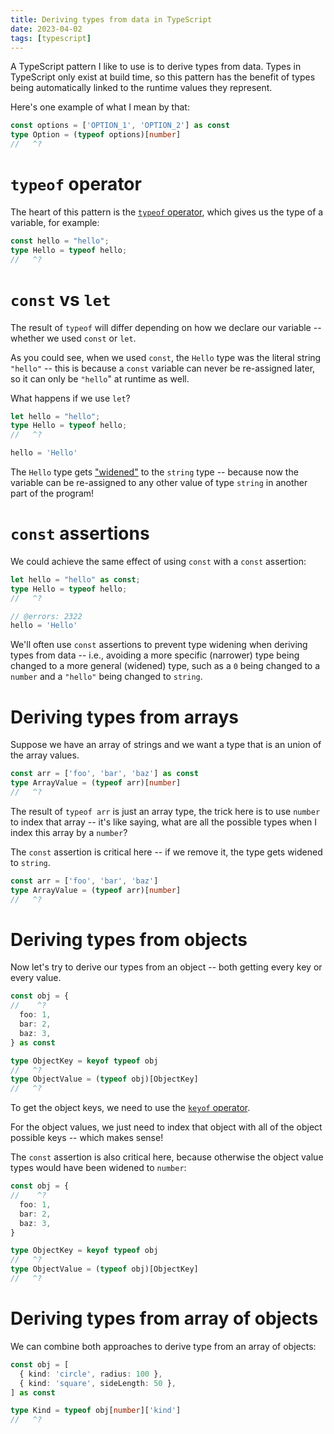 ```yaml
---
title: Deriving types from data in TypeScript
date: 2023-04-02
tags: [typescript]
---
```


A TypeScript pattern I like to use is to derive types from data. Types in
TypeScript only exist at build time, so this pattern has the benefit of types
being automatically linked to the runtime values they represent.

Here's one example of what I mean by that:

```typescript twoslash
const options = ['OPTION_1', 'OPTION_2'] as const
type Option = (typeof options)[number]
//   ^?
```

# `typeof` operator

The heart of this pattern is the [`typeof`
operator](https://www.typescriptlang.org/docs/handbook/2/typeof-types.html#the-typeof-type-operator),
which gives us the type of a variable, for example:

```typescript twoslash
const hello = "hello";
type Hello = typeof hello;
//   ^?
```

# `const` vs `let`

The result of `typeof` will differ depending on how we declare our variable --
whether we used `const` or `let`.

As you could see, when we used `const`, the `Hello` type was the literal string
`"hello"` -- this is because a `const` variable can never be re-assigned later,
so it can only be `"hello`" at runtime as well.

What happens if we use `let`?

```typescript twoslash
let hello = "hello";
type Hello = typeof hello;
//   ^?

hello = 'Hello'
```

The `Hello` type gets
["widened"](https://mariusschulz.com/blog/literal-type-widening-in-typescript)
to the `string` type -- because now the variable can be re-assigned to any
other value of type `string` in another part of the program!

# `const` assertions

We could achieve the same effect of using `const` with a `const` assertion:

```typescript twoslash {1}
let hello = "hello" as const;
type Hello = typeof hello;
//   ^?

// @errors: 2322
hello = 'Hello'
```

We'll often use `const` assertions to prevent type widening when deriving types
from data -- i.e., avoiding a more specific (narrower) type being changed to a
more general (widened) type, such as a `0` being changed to a `number` and a
`"hello"` being changed to `string`.

# Deriving types from arrays

Suppose we have an array of strings and we want a type that is an union of the
array values.

```typescript twoslash {2}
const arr = ['foo', 'bar', 'baz'] as const
type ArrayValue = (typeof arr)[number]
//   ^?
```

The result of `typeof arr` is just an array type, the trick here is to use
`number` to index that array -- it's like saying, what are all the possible
types when I index this array by a `number`?

The `const` assertion is critical here -- if we remove it, the type gets
widened to `string`.

```typescript twoslash {1}
const arr = ['foo', 'bar', 'baz']
type ArrayValue = (typeof arr)[number]
//   ^?
```

# Deriving types from objects

Now let's try to derive our types from an object -- both getting every key or
every value.

```typescript twoslash
const obj = {
//    ^?
  foo: 1,
  bar: 2,
  baz: 3,
} as const

type ObjectKey = keyof typeof obj
//   ^?
type ObjectValue = (typeof obj)[ObjectKey]
//   ^?
```

To get the object keys, we need to use the [`keyof`
operator](https://www.typescriptlang.org/docs/handbook/2/keyof-types.html).

For the object values, we just need to index that object with all of the object
possible keys -- which makes sense!

The `const` assertion is also critical here, because otherwise the object value
types would have been widened to `number`:

```typescript twoslash
const obj = {
//    ^?
  foo: 1,
  bar: 2,
  baz: 3,
}

type ObjectKey = keyof typeof obj
//   ^?
type ObjectValue = (typeof obj)[ObjectKey]
//   ^?
```

# Deriving types from array of objects

We can combine both approaches to derive type from an array of objects:

```typescript twoslash {6}
const obj = [
  { kind: 'circle', radius: 100 },
  { kind: 'square', sideLength: 50 },
] as const

type Kind = typeof obj[number]['kind']
//   ^?
```
